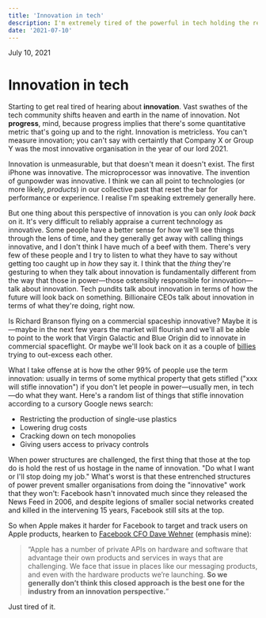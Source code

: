 ```yaml
---
title: 'Innovation in tech'
description: I'm extremely tired of the powerful in tech holding the rest of us hostage in the name of innovation.
date: '2021-07-10'
---
```


<Date>
  July 10, 2021
</Date>

# Innovation in tech

Starting to get real tired of hearing about **innovation**. Vast swathes of the tech community shifts heaven and earth in the name of innovation. Not **progress**, mind, because progress implies that there's some quantitative metric that's going up and to the right. Innovation is metricless. You can't measure innovation; you can't say with certaintly that Company X or Group Y was the most innovative organisation in the year of our lord 2021.

Innovation is unmeasurable, but that doesn't mean it doesn't exist. The first iPhone was innovative. The microprocessor was innovative. The invention of gunpowder was innovative. I think we can all point to technologies (or more likely, _products_) in our collective past that reset the bar for performance or experience. I realise I'm speaking extremely generally here.

But one thing about this perspective of innovation is you can only _look back_ on it. It's very difficult to reliably appraise a current technology as innovative. Some people have a better sense for how we'll see things through the lens of time, and they generally get away with calling things innovative, and I don't think I have much of a beef with them. There's very few of these people and I try to listen to what they have to say without getting too caught up in _how_ they say it. I think that the _thing_ they're gesturing to when they talk about innovation is fundamentally different from the way that those in power—those ostensibly responsible for innovation—talk about innovation. Tech pundits talk about innovation in terms of how the future will look back on something. Billionaire CEOs talk about innovation in terms of what they're doing, right now.

Is Richard Branson flying on a commercial spaceship innovative? Maybe it is—maybe in the next few years the market will flourish and we'll all be able to point to the work that Virgin Galactic and Blue Origin did to innovate in commercial spaceflight. Or maybe we'll look back on it as a couple of [billies](https://www.interconnected.org/home/2021/06/28/trillies) trying to out-excess each other.

What I take offense at is how the other 99% of people use the term innovation: usually in terms of some mythical property that gets stifled ("xxx will stifle innovation") if you don't let people in power—usually men, in tech—do what they want. Here's a random list of things that stifle innovation according to a cursory Google news search:

- Restricting the production of single-use plastics
- Lowering drug costs
- Cracking down on tech monopolies
- Giving users access to privacy controls

When power structures are challenged, the first thing that those at the top do is hold the rest of us hostage in the name of innovation. "Do what I want or I'll stop doing my job." What's worst is that these entrenched structures of power prevent smaller organisations from doing the "innovative" work that they won't: Facebook hasn't innovated much since they released the News Feed in 2006, and despite legions of smaller social networks created and killed in the intervening 15 years, Facebook still sits at the top.

So when Apple makes it harder for Facebook to target and track users on Apple products, hearken to [Facebook CFO Dave Wehner](https://www.independent.co.uk/life-style/gadgets-and-tech/facebook-iphone-update-ios-headwinds-b1839504.html) (emphasis mine):

> “Apple has a number of private APIs on hardware and software that advantage their own products and services in ways that are challenging. We face that issue in places like our messaging products, and even with the hardware products we’re launching. **So we generally don’t think this closed approach is the best one for the industry from an innovation perspective.**”

Just tired of it.
